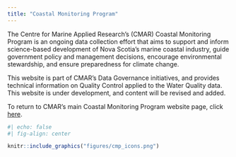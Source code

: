 ```yaml
---
title: "Coastal Monitoring Program"
---
```


The Centre for Marine Applied Research's (CMAR) Coastal Monitoring Program is an ongoing data collection effort that aims to support and inform science-based development of Nova Scotia's marine coastal industry, guide government policy and management decisions, encourage environmental stewardship, and ensure preparedness for climate change. 

This website is part of CMAR's Data Governance initiatives, and provides technical information on Quality Control applied to the Water Quality data. This website is under development, and content will be revised and added.

To return to CMAR's main Coastal Monitoring Program website page, click [here](https://cmar.ca/coastal-monitoring-program/).

```r
#| echo: false
#| fig-align: center

knitr::include_graphics("figures/cmp_icons.png")

```